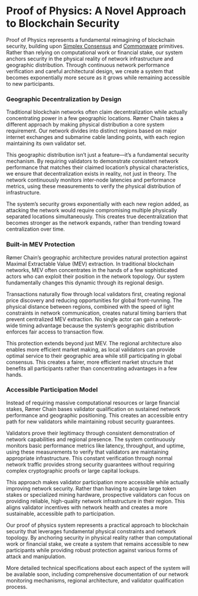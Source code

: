 # Proof of Physics: A Novel Approach to Blockchain Security

Proof of Physics represents a fundamental reimagining of blockchain security, building upon [Simplex Consensus](https://simplex.blog/) and [Commonware](https://commonware.xyz/) primitives. Rather than relying on computational work or financial stake, our system anchors security in the physical reality of network infrastructure and geographic distribution. Through continuous network performance verification and careful architectural design, we create a system that becomes exponentially more secure as it grows while remaining accessible to new participants.

<div class="feature-grid">
<div class="feature-card">
### Geographic Decentralization by Design

Traditional blockchain networks often claim decentralization while actually concentrating power in a few geographic locations. Rømer Chain takes a different approach by making physical distribution a core system requirement. Our network divides into distinct regions based on major internet exchanges and submarine cable landing points, with each region maintaining its own validator set.

This geographic distribution isn't just a feature—it's a fundamental security mechanism. By requiring validators to demonstrate consistent network performance that matches their claimed location's physical characteristics, we ensure that decentralization exists in reality, not just in theory. The network continuously monitors inter-node latencies and performance metrics, using these measurements to verify the physical distribution of infrastructure.

The system's security grows exponentially with each new region added, as attacking the network would require compromising multiple physically separated locations simultaneously. This creates true decentralization that becomes stronger as the network expands, rather than trending toward centralization over time.
</div>

<div class="feature-card">
### Built-in MEV Protection

Rømer Chain's geographic architecture provides natural protection against Maximal Extractable Value (MEV) extraction. In traditional blockchain networks, MEV often concentrates in the hands of a few sophisticated actors who can exploit their position in the network topology. Our system fundamentally changes this dynamic through its regional design.

Transactions naturally flow through local validators first, creating regional price discovery and reducing opportunities for global front-running. The physical distance between regions, combined with the speed of light constraints in network communication, creates natural timing barriers that prevent centralized MEV extraction. No single actor can gain a network-wide timing advantage because the system's geographic distribution enforces fair access to transaction flow.

This protection extends beyond just MEV. The regional architecture also enables more efficient market making, as local validators can provide optimal service to their geographic area while still participating in global consensus. This creates a fairer, more efficient market structure that benefits all participants rather than concentrating advantages in a few hands.
</div>

<div class="feature-card">
### Accessible Participation Model

Instead of requiring massive computational resources or large financial stakes, Rømer Chain bases validator qualification on sustained network performance and geographic positioning. This creates an accessible entry path for new validators while maintaining robust security guarantees.

Validators prove their legitimacy through consistent demonstration of network capabilities and regional presence. The system continuously monitors basic performance metrics like latency, throughput, and uptime, using these measurements to verify that validators are maintaining appropriate infrastructure. This constant verification through normal network traffic provides strong security guarantees without requiring complex cryptographic proofs or large capital lockups.

This approach makes validator participation more accessible while actually improving network security. Rather than having to acquire large token stakes or specialized mining hardware, prospective validators can focus on providing reliable, high-quality network infrastructure in their region. This aligns validator incentives with network health and creates a more sustainable, accessible path to participation.
</div>
</div>

Our proof of physics system represents a practical approach to blockchain security that leverages fundamental physical constraints and network topology. By anchoring security in physical reality rather than computational work or financial stake, we create a system that remains accessible to new participants while providing robust protection against various forms of attack and manipulation.

More detailed technical specifications about each aspect of the system will be available soon, including comprehensive documentation of our network monitoring mechanisms, regional architecture, and validator qualification process.